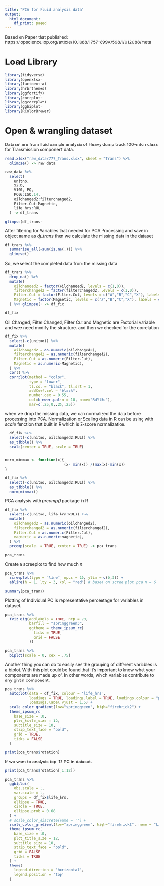 ```yaml
---
title: "PCA for Fluid analysis data"
output:
  html_document:
    df_print: paged
---
```


Based on Paper that published: https://iopscience.iop.org/article/10.1088/1757-899X/598/1/012088/meta

# Load Library

```r
library(tidyverse)
library(openxlsx)
library(factoextra)
library(hrbrthemes)
library(ggfortify)
library(corrplot)
library(ggcorrplot)
library(ggbiplot)
library(RColorBrewer)
```

# Open & wrangling dataset

Dataset are from fluid sample analysis of Heavy dump truck 100-mton class for Transmission component data.

```r
read.xlsx("raw_data/777_Trans.xlsx", sheet = "Trans") %>%
  glimpse() -> raw_data

raw_data %>%
  select(
    unitno,
    Si:B,
    V100, PQ,
    PC06:ISO.14,
    oilchanged2:filterchanged2,
    Filter.Cut:Magnetic,
    life_hrs:RUL
  ) -> df_trans

glimpse(df_trans)
```
After filtering for Variables that needed for PCA Processing and save in object name as *df_trans* then we calculate the missing data in the dataset

```r
df_trans %>%
  summarise_all(~sum(is.na(.))) %>%
  glimpse()

```

So, we select the completed data from the missing data
```r
df_trans %>%
  drop_na() %>%
  mutate(
    oilchanged2 = factor(oilchanged2, levels = c(1,0)),
    filterchanged2 = factor(filterchanged2, levels = c(1,0)),
    Filter.Cut = factor(Filter.Cut, levels = c("A","B","C","X"), labels = c(1,2,3,4)),
    Magnetic = factor(Magnetic, levels = c("A","B","C","X"), labels = c(1,2,3,4))
  ) %>% glimpse() -> df_fix

df_fix


```

Oil Changed, Filter Changed, Filter Cut and Magnetic are Factorial variable and wee need modify the structure. and then we checked for the correlation

```r

df_fix %>%
  select(-c(unitno)) %>%
  mutate(
    oilchanged2 = as.numeric(oilchanged2),
    filterchanged2 = as.numeric(filterchanged2),
    Filter.Cut = as.numeric(Filter.Cut),
    Magnetic = as.numeric(Magnetic),
  ) %>%
  cor() %>%
  corrplot(method = "color",
           type = "lower",
           tl.col = "black", tl.srt = 1,
           addCoef.col = "black",
           number.cex = 0.55,
           col=brewer.pal(n = 10, name="RdYlBu"),
           mar=c(.25,0,.25,.25))

```



when we drop the missing data, we can normalized the data before processing into PCA. Normalization or Scaling data in R can be using with *scale* function that built in R which is Z-score normalization.

```r

  df_fix %>%
  select(-c(unitno, oilchanged2:RUL)) %>%
  as_tibble() %>%
  scale(center = TRUE, scale = TRUE)
  
```
```r
norm_minmax <- function(x){
                           (x- min(x)) /(max(x)-min(x))
}

df_fix %>%
  select(-c(unitno, oilchanged2:RUL)) %>%
  as_tibble() %>%
  norm_minmax()
```

PCA analysis with *prcomp()* package in R

```r

df_fix %>%
  select(-c(unitno, life_hrs:RUL)) %>%
  mutate(
    oilchanged2 = as.numeric(oilchanged2),
    filterchanged2 = as.numeric(filterchanged2),
    Filter.Cut = as.numeric(Filter.Cut),
    Magnetic = as.numeric(Magnetic),
  ) %>%
  prcomp(scale. = TRUE, center = TRUE) -> pca_trans

pca_trans

```
Create a screeplot to find how much *n*

```r
pca_trans %>%
  screeplot(type = "line", npcs = 20, ylim = c(0,5)) +
  abline(h = 1, lty = 3, col = "red") # based on scree plot pca n = 6
```
```r
summary(pca_trans)
```

Plotting of Individual PC is representative percentage for variables in dataset.

```r
pca_trans %>%
  fviz_eig(addlabels = TRUE, ncp = 20,
           barfill = "springgreen3",
           ggtheme = theme_ipsum_rc(
             ticks = TRUE,
             grid = FALSE
           ))
```

```r
pca_trans %>%
  biplot(scale = 0, cex = .75)

```

Another thing you can do to easily see the grouping of different variables is a biplot. With this plot could be found that It’s important to know what your components are made up of. In other words, which variables contribute to any given component.


```r
pca_trans %>%
  autoplot(data = df_fix, colour = 'life_hrs',
           loadings = TRUE, loadings.label = TRUE, loadings.colour = "purple", loadings.label.size = 3, scale = 1,
           loadings.label.vjust = 1.5) +
  scale_color_gradient(low="springgreen", high="firebrick2") +
  theme_ipsum_rc(
    base_size = 10,
    plot_title_size = 12,
    subtitle_size = 10,
    strip_text_face = "bold",
    grid = TRUE,
    ticks = FALSE
  )
```

```r
print(pca_trans$rotation)
```
If we want to analysis top-12 PC in dataset.

```r
print(pca_trans$rotation[,1:12])
```


```r
pca_trans %>%
  ggbiplot(
    obs.scale = 1,
    var.scale = 1,
    groups = df_fix$life_hrs,
    ellipse = TRUE,
    circle = TRUE,
    ellipse.prob = 0.68
  ) + 
  # scale_color_discrete(name = '') +
  scale_color_gradient(low="springgreen", high="firebrick2", name = "Life Hours") +
  theme_ipsum_rc(
    base_size = 10,
    plot_title_size = 12,
    subtitle_size = 10,
    strip_text_face = "bold",
    grid = FALSE,
    ticks = TRUE
  ) +
  theme(
    legend.direction = 'horizontal',
    legend.position = 'top'
  )
```

